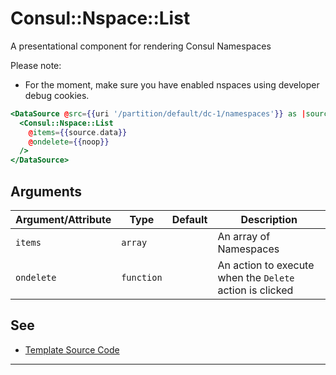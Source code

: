 # Consul::Nspace::List

A presentational component for rendering Consul Namespaces

Please note: 

- For the moment, make sure you have enabled nspaces using developer debug
  cookies.

```hbs preview-template
<DataSource @src={{uri '/partition/default/dc-1/namespaces'}} as |source|>
  <Consul::Nspace::List
    @items={{source.data}}
    @ondelete={{noop}}
  />
</DataSource>
```

## Arguments

| Argument/Attribute | Type | Default | Description |
| --- | --- | --- | --- |
| `items` | `array` |  | An array of Namespaces |
| `ondelete` | `function` |  | An action to execute when the `Delete` action is clicked |

## See

- [Template Source Code](./index.hbs)

---

